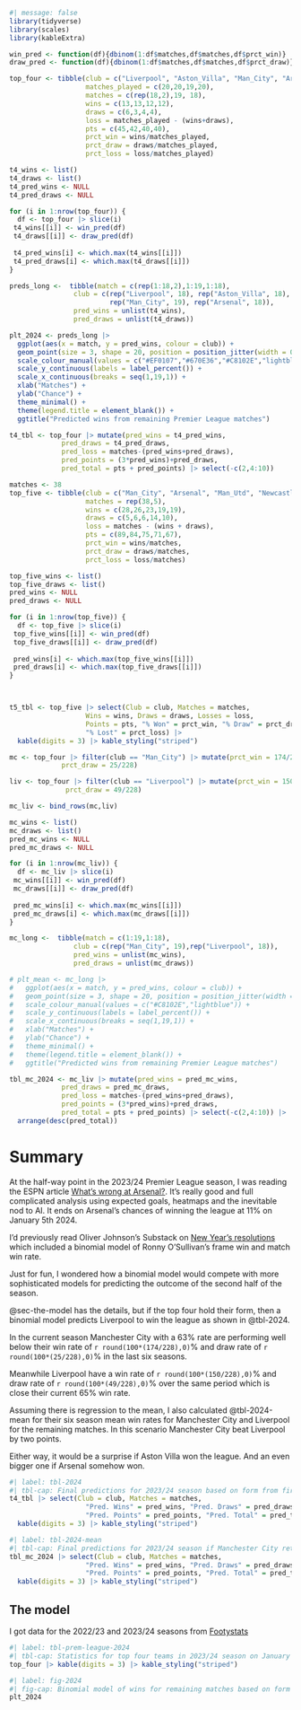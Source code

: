 ```r
#| message: false
library(tidyverse)
library(scales)
library(kableExtra)

win_pred <- function(df){dbinom(1:df$matches,df$matches,df$prct_win)}
draw_pred <- function(df){dbinom(1:df$matches,df$matches,df$prct_draw)}

top_four <- tibble(club = c("Liverpool", "Aston_Villa", "Man_City", "Arsenal"),
                   matches_played = c(20,20,19,20),
                   matches = c(rep(18,2),19, 18),
                   wins = c(13,13,12,12),
                   draws = c(6,3,4,4),
                   loss = matches_played - (wins+draws),
                   pts = c(45,42,40,40),
                   prct_win = wins/matches_played,
                   prct_draw = draws/matches_played,
                   prct_loss = loss/matches_played)

t4_wins <- list()
t4_draws <- list()
t4_pred_wins <- NULL
t4_pred_draws <- NULL

for (i in 1:nrow(top_four)) {
  df <- top_four |> slice(i)
 t4_wins[[i]] <- win_pred(df)
 t4_draws[[i]] <- draw_pred(df)
 
 t4_pred_wins[i] <- which.max(t4_wins[[i]])
 t4_pred_draws[i] <- which.max(t4_draws[[i]])
}

preds_long <-  tibble(match = c(rep(1:18,2),1:19,1:18), 
                club = c(rep("Liverpool", 18), rep("Aston_Villa", 18), 
                         rep("Man_City", 19), rep("Arsenal", 18)),
                pred_wins = unlist(t4_wins),
                pred_draws = unlist(t4_draws))

plt_2024 <- preds_long |> 
  ggplot(aes(x = match, y = pred_wins, colour = club)) +
  geom_point(size = 3, shape = 20, position = position_jitter(width = 0.25), alpha = 0.3) + 
  scale_colour_manual(values = c("#EF0107","#670E36","#C8102E","lightblue")) +
  scale_y_continuous(labels = label_percent()) +
  scale_x_continuous(breaks = seq(1,19,1)) + 
  xlab("Matches") + 
  ylab("Chance") +
  theme_minimal() +
  theme(legend.title = element_blank()) +
  ggtitle("Predicted wins from remaining Premier League matches")

t4_tbl <- top_four |> mutate(pred_wins = t4_pred_wins,
             pred_draws = t4_pred_draws,
             pred_loss = matches-(pred_wins+pred_draws),
             pred_points = (3*pred_wins)+pred_draws,
             pred_total = pts + pred_points) |> select(-c(2,4:10))

matches <- 38
top_five <- tibble(club = c("Man_City", "Arsenal", "Man_Utd", "Newcastle", "Liverpool"),
                   matches = rep(38,5),
                   wins = c(28,26,23,19,19),
                   draws = c(5,6,6,14,10),
                   loss = matches - (wins + draws),
                   pts = c(89,84,75,71,67),
                   prct_win = wins/matches,
                   prct_draw = draws/matches,
                   prct_loss = loss/matches)

top_five_wins <- list()
top_five_draws <- list()
pred_wins <- NULL
pred_draws <- NULL

for (i in 1:nrow(top_five)) {
  df <- top_five |> slice(i)
 top_five_wins[[i]] <- win_pred(df)
 top_five_draws[[i]] <- draw_pred(df)
 
 pred_wins[i] <- which.max(top_five_wins[[i]])
 pred_draws[i] <- which.max(top_five_draws[[i]])
}



t5_tbl <- top_five |> select(Club = club, Matches = matches,
                   Wins = wins, Draws = draws, Losses = loss,
                   Points = pts, "% Won" = prct_win, "% Draw" = prct_draw,
                   "% Lost" = prct_loss) |> 
  kable(digits = 3) |> kable_styling("striped")

mc <- top_four |> filter(club == "Man_City") |> mutate(prct_win = 174/228, 
             prct_draw = 25/228)

liv <- top_four |> filter(club == "Liverpool") |> mutate(prct_win = 150/228, 
              prct_draw = 49/228)

mc_liv <- bind_rows(mc,liv)

mc_wins <- list()
mc_draws <- list()
pred_mc_wins <- NULL
pred_mc_draws <- NULL

for (i in 1:nrow(mc_liv)) {
  df <- mc_liv |> slice(i)
 mc_wins[[i]] <- win_pred(df)
 mc_draws[[i]] <- draw_pred(df)
 
 pred_mc_wins[i] <- which.max(mc_wins[[i]])
 pred_mc_draws[i] <- which.max(mc_draws[[i]])
}

mc_long <-  tibble(match = c(1:19,1:18),
                club = c(rep("Man_City", 19),rep("Liverpool", 18)),
                pred_wins = unlist(mc_wins),
                pred_draws = unlist(mc_draws))

# plt_mean <- mc_long |> 
#   ggplot(aes(x = match, y = pred_wins, colour = club)) +
#   geom_point(size = 3, shape = 20, position = position_jitter(width = 0.25), alpha = 0.5) + 
#   scale_colour_manual(values = c("#C8102E","lightblue")) +
#   scale_y_continuous(labels = label_percent()) +
#   scale_x_continuous(breaks = seq(1,19,1)) + 
#   xlab("Matches") + 
#   ylab("Chance") +
#   theme_minimal() +
#   theme(legend.title = element_blank()) +
#   ggtitle("Predicted wins from remaining Premier League matches")

tbl_mc_2024 <- mc_liv |> mutate(pred_wins = pred_mc_wins,
             pred_draws = pred_mc_draws,
             pred_loss = matches-(pred_wins+pred_draws),
             pred_points = (3*pred_wins)+pred_draws,
             pred_total = pts + pred_points) |> select(-c(2,4:10)) |> 
  arrange(desc(pred_total))
```

# Summary {#sec-summary}

At the half-way point in the 2023/24 Premier League season, I was reading the ESPN article [What's wrong at Arsenal?](https://www.espn.co.uk/football/insider/insider/story/_/id/39241757/explaining-arsenal-losses-investigation-stats-analysis). It's really good and full complicated analysis using expected goals, heatmaps and the inevitable nod to AI. It ends on Arsenal's chances of winning the league at 11% on January 5th 2024.

I'd previously read Oliver Johnson's Substack on [New Year's resolutions](https://bristoliver.substack.com/p/the-edge-is-everything) which included a binomial model of Ronny O'Sullivan's frame win and match win rate.

Just for fun, I wondered how a binomial model would compete with more sophisticated models for predicting the outcome of the second half of the season.

@sec-the-model has the details, but if the top four hold their form, then a binomial model predicts Liverpool to win the league as shown in @tbl-2024.

In the current season Manchester City with a 63% rate are performing well below their win rate of `r round(100*(174/228),0)`% and draw rate of `r round(100*(25/228),0)`% in the last six seasons.

Meanwhile Liverpool have a win rate of `r round(100*(150/228),0)`% and draw rate of `r round(100*(49/228),0)`% over the same period which is close their current 65% win rate.

Assuming there is regression to the mean, I also calculated @tbl-2024-mean for their six season mean win rates for Manchester City and Liverpool for the remaining matches. In this scenario Manchester City beat Liverpool by two points. 

Either way, it would be a surprise if Aston Villa won the league. And an even bigger one if Arsenal somehow won.

```r
#| label: tbl-2024
#| tbl-cap: Final predictions for 2023/24 season based on form from first half of the season.
t4_tbl |> select(Club = club, Matches = matches,
                   "Pred. Wins" = pred_wins, "Pred. Draws" = pred_draws, "Pred. Losses" = pred_loss,
                   "Pred. Points" = pred_points, "Pred. Total" = pred_total) |> 
  kable(digits = 3) |> kable_styling("striped")
```

```r
#| label: tbl-2024-mean
#| tbl-cap: Final predictions for 2023/24 season if Manchester City return to their long term form and the other clubs continue as the first half of the season.
tbl_mc_2024 |> select(Club = club, Matches = matches,
                   "Pred. Wins" = pred_wins, "Pred. Draws" = pred_draws, "Pred. Losses" = pred_loss,
                   "Pred. Points" = pred_points, "Pred. Total" = pred_total) |> 
  kable(digits = 3) |> kable_styling("striped")
```

## The model {#sec-the-model}

I got data for the 2022/23 and 2023/24 seasons from [Footystats](https://footystats.org/england/premier-league#)

```r
#| label: tbl-prem-league-2024
#| tbl-cap: Statistics for top four teams in 2023/24 season on January 10th 2024
top_four |> kable(digits = 3) |> kable_styling("striped")
```


```r
#| label: fig-2024
#| fig-cap: Binomial model of wins for remaining matches based on form from first half of the season
plt_2024
```
